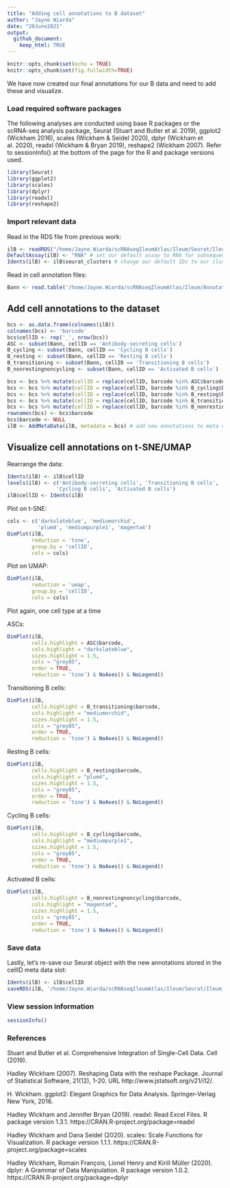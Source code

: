 ```yaml
---
title: "Adding cell annotations to B dataset"
author: "Jayne Wiarda"
date: "20June2021"
output: 
  github_document: 
    keep_html: TRUE
---
```



```r
knitr::opts_chunk$set(echo = TRUE)
knitr::opts_chunk$set(fig.fullwidth=TRUE)
```

We have now created our final annotations for our B data and need to add these and visualize.

### Load required software packages

The following analyses are conducted using base R packages or the scRNA-seq analysis package, Seurat (Stuart and Butler et al. 2019), ggplot2 (Wickham 2016), scales (Wickham & Seidel 2020), dplyr (Wickham et al. 2020), readxl (Wickham & Bryan 2019), reshape2 (Wickham 2007). Refer to sessionInfo() at the bottom of the page for the R and package versions used.

```r
library(Seurat)
library(ggplot2)
library(scales)
library(dplyr)
library(readxl)
library(reshape2)
```

### Import relevant data

Read in the RDS file from previous work:

```r
ilB <- readRDS("/home/Jayne.Wiarda/scRNAseqIleumAtlas/Ileum/Seurat/Ileum_Bonly.rds") 
DefaultAssay(ilB) <- "RNA" # set our default assay to RNA for subsequent work
Idents(ilB) <- ilB$seurat_clusters # change our default IDs to our cluster assignments
```

Read in cell annotation files:

```r
Bann <- read.table('/home/Jayne.Wiarda/scRNAseqIleumAtlas/Ileum/Annotations/B.txt')
```

## Add cell annotations to the dataset

```r
bcs <- as.data.frame(colnames(ilB))
colnames(bcs) <- 'barcode'
bcs$cellID <- rep('_', nrow(bcs))
ASC <- subset(Bann, cellID == 'Antibody-secreting cells')
B_cycling <- subset(Bann, cellID == 'Cycling B cells')
B_resting <- subset(Bann, cellID == 'Resting B cells')
B_transitioning <- subset(Bann, cellID == 'Transitioning B cells')
B_nonrestingnoncycling <- subset(Bann, cellID == 'Activated B cells')

bcs <- bcs %>% mutate(cellID = replace(cellID, barcode %in% ASC$barcode, 'Antibody-secreting cells'))
bcs <- bcs %>% mutate(cellID = replace(cellID, barcode %in% B_cycling$barcode, 'Cycling B cells'))
bcs <- bcs %>% mutate(cellID = replace(cellID, barcode %in% B_resting$barcode, 'Resting B cells'))
bcs <- bcs %>% mutate(cellID = replace(cellID, barcode %in% B_transitioning$barcode, 'Transitioning B cells'))
bcs <- bcs %>% mutate(cellID = replace(cellID, barcode %in% B_nonrestingnoncycling$barcode, 'Activated B cells'))
rownames(bcs) <- bcs$barcode
bcs$barcode <- NULL
ilB <- AddMetaData(ilB, metadata = bcs) # add new annotations to meta data slot
```

## Visualize cell annotations on t-SNE/UMAP

Rearrange the data:

```r
Idents(ilB) <- ilB$cellID
levels(ilB) <- c('Antibody-secreting cells', 'Transitioning B cells', 'Resting B cells', 
                'Cycling B cells', 'Activated B cells')
ilB$cellID <- Idents(ilB)
```
                
Plot on t-SNE:

```r
cols <- c('darkslateblue', 'mediumorchid', 
          'plum4', 'mediumpurple1', 'magenta4')
DimPlot(ilB, 
        reduction = 'tsne',
        group.by = 'cellID',
        cols = cols)
```

Plot on UMAP:

```r
DimPlot(ilB, 
        reduction = 'umap',
        group.by = 'cellID',
        cols = cols)
```

Plot again, one cell type at a time

ASCs:

```r
DimPlot(ilB, 
        cells.highlight = ASC$barcode, 
        cols.highlight = "darkslateblue", 
        sizes.highlight = 1.5,
        cols = "grey85", 
        order = TRUE, 
        reduction = 'tsne') & NoAxes() & NoLegend()
```

Transitioning B cells:

```r
DimPlot(ilB, 
        cells.highlight = B_transitioning$barcode, 
        cols.highlight = "mediumorchid", 
        sizes.highlight = 1.5,
        cols = "grey85", 
        order = TRUE, 
        reduction = 'tsne') & NoAxes() & NoLegend()
```

Resting B cells:

```r
DimPlot(ilB, 
        cells.highlight = B_resting$barcode, 
        cols.highlight = "plum4", 
        sizes.highlight = 1.5,
        cols = "grey85", 
        order = TRUE, 
        reduction = 'tsne') & NoAxes() & NoLegend()
```

Cycling B cells:

```r
DimPlot(ilB, 
        cells.highlight = B_cycling$barcode, 
        cols.highlight = "mediumpurple1", 
        sizes.highlight = 1.5,
        cols = "grey85", 
        order = TRUE, 
        reduction = 'tsne') & NoAxes() & NoLegend()
```

Activated B cells:

```r
DimPlot(ilB, 
        cells.highlight = B_nonrestingnoncycling$barcode, 
        cols.highlight = "magenta4", 
        sizes.highlight = 1.5,
        cols = "grey85", 
        order = TRUE, 
        reduction = 'tsne') & NoAxes() & NoLegend()
```

### Save data

Lastly, let's re-save our Seurat object with the new annotations stored in the cellID meta data slot:

```r
Idents(ilB) <- ilB$cellID
saveRDS(ilB, '/home/Jayne.Wiarda/scRNAseqIleumAtlas/Ileum/Seurat/Ileum_Bonly.rds')
```

### View session information

```r
sessionInfo()
```

### References
  
Stuart and Butler et al. Comprehensive Integration of Single-Cell Data. Cell (2019).

Hadley Wickham (2007). Reshaping Data with the reshape Package. Journal of Statistical
  Software, 21(12), 1-20. URL http://www.jstatsoft.org/v21/i12/.

H. Wickham. ggplot2: Elegant Graphics for Data Analysis. Springer-Verlag New York, 2016.

Hadley Wickham and Jennifer Bryan (2019). readxl: Read Excel Files. R package version 1.3.1.
  https://CRAN.R-project.org/package=readxl
  
Hadley Wickham and Dana Seidel (2020). scales: Scale Functions for Visualization. R package version 1.1.1.
  https://CRAN.R-project.org/package=scales
  
Hadley Wickham, Romain François, Lionel Henry and Kirill Müller (2020). dplyr: A Grammar of Data Manipulation.
  R package version 1.0.2. https://CRAN.R-project.org/package=dplyr
